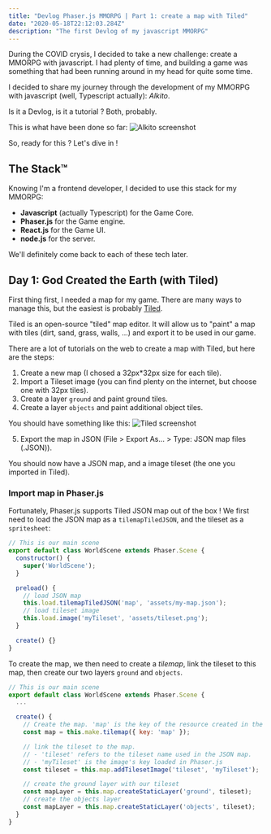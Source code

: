 ```yaml
---
title: "Devlog Phaser.js MMORPG | Part 1: create a map with Tiled"
date: "2020-05-18T22:12:03.284Z"
description: "The first Devlog of my javascript MMORPG"
---
```



During the COVID crysis, I decided to take a new challenge: create a MMORPG with javascript. I had plenty of time, and
building a game was something that had been running around in my head for quite some time.

I decided to share my journey through the development of my MMORPG with javascript (well, Typescript actually): *Alkito*.

Is it a Devlog, is it a tutorial ? Both, probably. 

This is what have been done so far:
![Alkito screenshot](./screen-alkito-001.gif)


So, ready for this ? Let's dive in !


## The Stack™

Knowing I'm a frontend developer, I decided to use this stack for my MMORPG:
- **Javascript** (actually Typescript) for the Game Core.
- **Phaser.js** for the Game engine.
- **React.js** for the Game UI.
- **node.js** for the server.

We'll definitely come back to each of these tech later.


## Day 1: God Created the Earth (with Tiled)

First thing first, I needed a map for my game.
There are many ways to manage this, but the easiest is probably [Tiled](https://www.mapeditor.org/).

Tiled is an open-source "tiled" map editor. It will allow us to "paint" a map with tiles (dirt, sand, grass, walls, ...) and export it to be used in our game.

There are a lot of tutorials on the web to create a map with Tiled, but here are the steps:
1. Create a new map (I chosed a 32px*32px size for each tile).
2. Import a Tileset image (you can find plenty on the internet, but choose one with 32px tiles).
3. Create a layer `ground` and paint ground tiles.
4. Create a layer `objects` and paint additional object tiles.

You should have something like this:
![Tiled screenshot](./tiled-map.jpg)

5. Export the map in JSON (File > Export As... > Type: JSON map files (.JSON)).

You should now have a JSON map, and a image tileset (the one you imported in Tiled).


### Import map in Phaser.js

Fortunately, Phaser.js supports Tiled JSON map out of the box !
We first need to load the JSON map as a `tilemapTiledJSON`, and the tileset as a `spritesheet`:

```javascript
// This is our main scene
export default class WorldScene extends Phaser.Scene {
  constructor() {
    super('WorldScene');
  }

  preload() {
    // load JSON map
    this.load.tilemapTiledJSON('map', 'assets/my-map.json');
    // load tileset image
    this.load.image('myTileset', 'assets/tileset.png');
  }

  create() {}
}
```

To create the map, we then need to create a *tilemap*, link the tileset to this map, then create our two layers `ground` and `objects`.

```javascript
// This is our main scene
export default class WorldScene extends Phaser.Scene {
  ...

  create() {
    // Create the map. 'map' is the key of the resource created in the preload
    const map = this.make.tilemap({ key: 'map' });

    // link the tileset to the map.
    // - 'tileset' refers to the tileset name used in the JSON map.
    // - 'myTileset' is the image's key loaded in Phaser.js
    const tileset = this.map.addTilesetImage('tileset', 'myTileset');

    // create the ground layer with our tileset
    const mapLayer = this.map.createStaticLayer('ground', tileset);
    // create the objects layer
    const mapLayer = this.map.createStaticLayer('objects', tileset);
  }
}
```